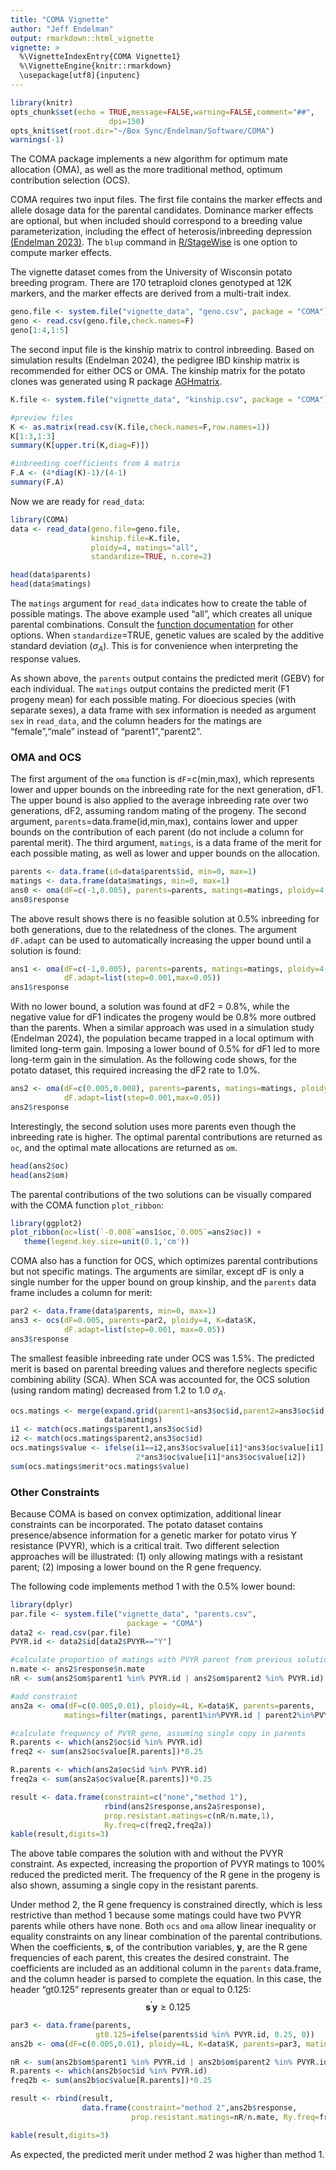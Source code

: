 ```yaml
---
title: "COMA Vignette"
author: "Jeff Endelman"
output: rmarkdown::html_vignette
vignette: >
  %\VignetteIndexEntry{COMA Vignette1}
  %\VignetteEngine{knitr::rmarkdown}
  \usepackage[utf8]{inputenc}
---
```


```r
library(knitr)
opts_chunk$set(echo = TRUE,message=FALSE,warning=FALSE,comment="##",
                      dpi=150)
opts_knit$set(root.dir="~/Box Sync/Endelman/Software/COMA")
warnings(-1)
```

The COMA package implements a new algorithm for optimum mate allocation (OMA), as well as the more traditional method, optimum contribution selection (OCS).

COMA requires two input files. The first file contains the marker effects and allele dosage data for the parental candidates. Dominance marker effects are optional, but when included should correspond to a breeding value parameterization, including the effect of heterosis/inbreeding depression [(Endelman 2023)](https://doi.org/10.1007/s00122-023-04298-x). The `blup` command in [R/StageWise](https://github.com/jendelman/StageWise) is one option to compute marker effects. 

The vignette dataset comes from the University of Wisconsin potato breeding program. There are 170 tetraploid clones genotyped at 12K markers, and the marker effects are derived from a multi-trait index.

```r
geno.file <- system.file("vignette_data", "geno.csv", package = "COMA")
geno <- read.csv(geno.file,check.names=F)
geno[1:4,1:5]
```

The second input file is the kinship matrix to control inbreeding. Based on simulation results (Endelman 2024), the pedigree IBD kinship matrix is recommended for either OCS or OMA. The kinship matrix for the potato clones was generated using R package [AGHmatrix](https://cran.r-project.org/web/packages/AGHmatrix/index.html).

```r
K.file <- system.file("vignette_data", "kinship.csv", package = "COMA")

#preview files
K <- as.matrix(read.csv(K.file,check.names=F,row.names=1))
K[1:3,1:3]
summary(K[upper.tri(K,diag=F)])

#inbreeding coefficients from A matrix
F.A <- (4*diag(K)-1)/(4-1)
summary(F.A)
```

Now we are ready for `read_data`:

```r
library(COMA)
data <- read_data(geno.file=geno.file,
                  kinship.file=K.file,
                  ploidy=4, matings="all",
                  standardize=TRUE, n.core=2)

head(data$parents)
head(data$matings)
```

The `matings` argument for `read_data` indicates how to create the table of possible matings. The above example used "all", which creates all unique parental combinations. Consult the [function documentation](https://jendelman.github.io/COMA/manual.pdf) for other options. When `standardize`=TRUE, genetic values are scaled by the additive standard deviation ($\sigma_A$). This is for convenience when interpreting the response values.

As shown above, the `parents` output contains the predicted merit (GEBV) for each individual. The `matings` output contains the predicted merit (F1 progeny mean) for each possible mating. For dioecious species (with separate sexes), a data frame with sex information is needed as argument `sex` in `read_data`, and the column headers for the matings are "female","male" instead of "parent1","parent2". 

### OMA and OCS

The first argument of the `oma` function is `dF`=c(min,max), which represents lower and upper bounds on the inbreeding rate for the next generation, dF1. The upper bound is also applied to the average inbreeding rate over two generations, dF2, assuming random mating of the progeny. The second argument, `parents`=data.frame(id,min,max), contains lower and upper bounds on the contribution of each parent (do not include a column for parental merit). The third argument, `matings`, is a data frame of the merit for each possible mating, as well as lower and upper bounds on the allocation.

```r
parents <- data.frame(id=data$parents$id, min=0, max=1)
matings <- data.frame(data$matings, min=0, max=1)
ans0 <- oma(dF=c(-1,0.005), parents=parents, matings=matings, ploidy=4, K=data$K)
ans0$response
```

The above result shows there is no feasible solution at 0.5% inbreeding for both generations, due to the relatedness of the clones. The argument `dF.adapt` can be used to automatically increasing the upper bound until a solution is found:

```r
ans1 <- oma(dF=c(-1,0.005), parents=parents, matings=matings, ploidy=4, K=data$K,
            dF.adapt=list(step=0.001,max=0.05))
ans1$response
```

With no lower bound, a solution was found at dF2 = 0.8%, while the negative value for dF1 indicates the progeny would be 0.8% more outbred than the parents. When a similar approach was used in a simulation study (Endelman 2024), the population became trapped in a local optimum with limited long-term gain. Imposing a lower bound of 0.5% for dF1 led to more long-term gain in the simulation. As the following code shows, for the potato dataset, this required increasing the dF2 rate to 1.0%. 

```r
ans2 <- oma(dF=c(0.005,0.008), parents=parents, matings=matings, ploidy=4, K=data$K,
            dF.adapt=list(step=0.001,max=0.05))
ans2$response
```

Interestingly, the second solution uses more parents even though the inbreeding rate is higher. The optimal parental contributions are returned as `oc`, and the optimal mate allocations are returned as `om`.  

```r
head(ans2$oc)
head(ans2$om)
```

The parental contributions of the two solutions can be visually compared with the COMA function `plot_ribbon`:

```r
library(ggplot2)
plot_ribbon(oc=list(`-0.008`=ans1$oc,`0.005`=ans2$oc)) + 
   theme(legend.key.size=unit(0.1,'cm'))
```

COMA also has a function for OCS, which optimizes parental contributions but not specific matings. The arguments are similar, except dF is only a single number for the upper bound on group kinship, and the `parents` data frame includes a column for merit:

```r
par2 <- data.frame(data$parents, min=0, max=1)
ans3 <- ocs(dF=0.005, parents=par2, ploidy=4, K=data$K, 
            dF.adapt=list(step=0.001, max=0.05))
ans3$response
```

The smallest feasible inbreeding rate under OCS was 1.5%. The predicted merit is based on parental breeding values and therefore neglects specific combining ability (SCA). When SCA was accounted for, the OCS solution (using random mating) decreased from 1.2 to 1.0 $\sigma_A$.

```r
ocs.matings <- merge(expand.grid(parent1=ans3$oc$id,parent2=ans3$oc$id,stringsAsFactors = F),
                     data$matings)
i1 <- match(ocs.matings$parent1,ans3$oc$id)
i2 <- match(ocs.matings$parent2,ans3$oc$id)
ocs.matings$value <- ifelse(i1==i2,ans3$oc$value[i1]*ans3$oc$value[i1],
                            2*ans3$oc$value[i1]*ans3$oc$value[i2]) 
sum(ocs.matings$merit*ocs.matings$value)
```


### Other Constraints

Because COMA is based on convex optimization, additional linear constraints can be incorporated. The potato dataset contains presence/absence information for a genetic marker for potato virus Y resistance (PVYR), which is a critical trait. Two different selection approaches will be illustrated: (1) only allowing matings with a resistant parent; (2) imposing a lower bound on the R gene frequency. 

The following code implements method 1 with the 0.5% lower bound:

```r
library(dplyr)
par.file <- system.file("vignette_data", "parents.csv", 
                          package = "COMA")
data2 <- read.csv(par.file)
PVYR.id <- data2$id[data2$PVYR=="Y"]

#calculate proportion of matings with PVYR parent from previous solution
n.mate <- ans2$response$n.mate
nR <- sum(ans2$om$parent1 %in% PVYR.id | ans2$om$parent2 %in% PVYR.id)

#add constraint
ans2a <- oma(dF=c(0.005,0.01), ploidy=4L, K=data$K, parents=parents, 
            matings=filter(matings, parent1%in%PVYR.id | parent2%in%PVYR.id))

#calculate frequency of PVYR gene, assuming single copy in parents
R.parents <- which(ans2$oc$id %in% PVYR.id)
freq2 <- sum(ans2$oc$value[R.parents])*0.25

R.parents <- which(ans2a$oc$id %in% PVYR.id)
freq2a <- sum(ans2a$oc$value[R.parents])*0.25

result <- data.frame(constraint=c("none","method 1"),
                     rbind(ans2$response,ans2a$response),
                     prop.resistant.matings=c(nR/n.mate,1),
                     Ry.freq=c(freq2,freq2a))
kable(result,digits=3)
```

The above table compares the solution with and without the PVYR constraint. As expected, increasing the proportion of PVYR matings to 100% reduced the predicted merit. The frequency of the R gene in the progeny is also shown, assuming a single copy in the resistant parents. 

Under method 2, the R gene frequency is constrained directly, which is less restrictive than method 1 because some matings could have two PVYR parents while others have none. Both `ocs` and `oma` allow linear inequality or equality constraints on any linear combination of the parental contributions. When the coefficients, $\mathbf{s}$, of the contribution variables, $\mathbf{y}$, are the R gene frequencies of each parent, this creates the desired constraint. The coefficients are included as an additional column in the `parents` data.frame, and the column header is parsed to complete the equation. In this case, the header "gt0.125" represents greater than or equal to 0.125:
$$ \mathbf{s}^\prime \mathbf{y} \ge 0.125$$

```r
par3 <- data.frame(parents,
                   gt0.125=ifelse(parents$id %in% PVYR.id, 0.25, 0))
ans2b <- oma(dF=c(0.005,0.01), ploidy=4L, K=data$K, parents=par3, matings=matings)

nR <- sum(ans2b$om$parent1 %in% PVYR.id | ans2b$om$parent2 %in% PVYR.id)
R.parents <- which(ans2b$oc$id %in% PVYR.id)
freq2b <- sum(ans2b$oc$value[R.parents])*0.25

result <- rbind(result,
                data.frame(constraint="method 2",ans2b$response,
                           prop.resistant.matings=nR/n.mate, Ry.freq=freq2b))

kable(result,digits=3)
```

As expected, the predicted merit under method 2 was higher than method 1.
